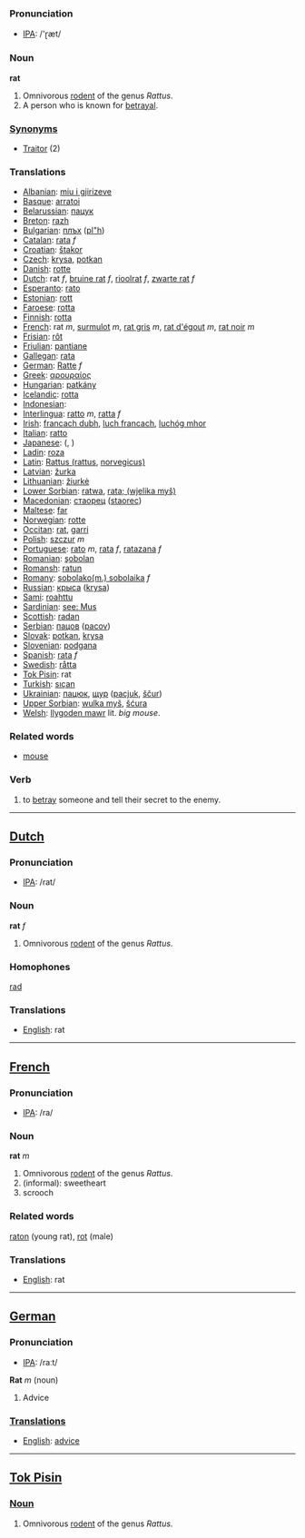 === Pronunciation ===
*[[w:IPA|IPA]]: /'ɽæt/

=== Noun ===

'''rat'''

#Omnivorous [[rodent]] of the genus ''Rattus''.
#A person who is known for [[betrayal]].

=== [[Synonym]]s ===
*[[Traitor]] (2)

=== Translations ===
*[[Albanian]]: [[miu i gjirizeve]]
*[[Basque]]: [[arratoi]]
*[[Belarussian]]: [[пацук]]
*[[Breton]]: [[razh]]
*[[Bulgarian]]: [[плъх]] ([[pl"h]])
*[[Catalan]]: [[rata]] ''f''
*[[Croatian]]: [[štakor]]
*[[Czech]]: [[krysa]], [[potkan]]
*[[Danish]]: [[rotte]]
*[[Dutch]]: rat ''f'', [[bruine rat]] ''f'', [[rioolrat]] ''f'', [[zwarte rat]] ''f''
*[[Esperanto]]: [[rato]]
*[[Estonian]]: [[rott]]
*[[Faroese]]: [[rotta]]
*[[Finnish]]: [[rotta]]
*[[French]]: rat ''m'', [[surmulot]] ''m'', [[rat gris]] ''m'', [[rat d'égout]] ''m'', [[rat noir]] ''m''
*[[Frisian]]: [[rôt]]
*[[Friulian]]: [[pantiane]]
*[[Gallegan]]: [[rata]]
*[[German]]: [[Ratte]] ''f''
*[[Greek]]: [[αρουραίος]] '' ''
*[[Hungarian]]: [[patkány]]
*[[Icelandic]]: [[rotta]]
*[[Indonesian]]: [[]]
*[[Interlingua]]: [[ratto]] ''m'', [[ratta]] ''f''
*[[Irish]]: [[francach dubh]], [[luch francach]], [[luchóg mhor]]
*[[Italian]]: [[ratto]] '' ''
*[[Japanese]]: [[]] ([[]], )
*[[Ladin]]: [[roza]]
*[[Latin]]: [[Rattus (rattus]], [[norvegicus)]] '' ''
*[[Latvian]]: [[žurka]]
*[[Lithuanian]]: [[žiurkė]]
*[[Lower Sorbian]]: [[ratwa]], [[rata; (wjelika myš)]]
*[[Macedonian]]: [[стаорец]] ([[staorec]])
*[[Maltese]]: [[far]]
*[[Norwegian]]: [[rotte]]
*[[Occitan]]: [[rat]], [[garri]]
*[[Polish]]: [[szczur]] ''m''
*[[Portuguese]]: [[rato]] ''m'', [[rata]] ''f'', [[ratazana]] ''f''
*[[Romanian]]: [[şobolan]]
*[[Romansh]]: [[ratun]]
*[[Romany]]: [[sobolako(m.) sobolaika]] ''f''
*[[Russian]]: [[крыса]] ([[krysa]]) '' ''
*[[Sami]]: [[roahttu]]
*[[Sardinian]]: [[see: Mus]]
*[[Scottish]]: [[radan]]
*[[Serbian]]: [[пацов]] ([[pacov]])
*[[Slovak]]: [[potkan]], [[krysa]]
*[[Slovenian]]: [[podgana]]
*[[Spanish]]: [[rata]] ''f''
*[[Swedish]]: [[råtta]]
*[[Tok Pisin]]: rat
*[[Turkish]]: [[sıçan]]
*[[Ukrainian]]: [[пацюк]], [[щур]] ([[pacjuk]], [[ščur]])
*[[Upper Sorbian]]: [[wulka myš]], [[šćura]]
*[[Welsh]]: [[llygoden mawr]] lit. ''big mouse''.

=== Related words ===

*[[mouse]]

=== Verb ===

#to [[betray]] someone and tell their secret to the enemy.

----

==[[Dutch]]==

=== Pronunciation ===
*[[w:IPA|IPA]]: /rat/

=== Noun ===

'''rat''' ''f''

#Omnivorous [[rodent]] of the genus ''Rattus''.

=== Homophones ===

[[rad]]

=== Translations ===
*[[English]]: rat

----

==[[French]]==

=== Pronunciation ===
*[[w:IPA|IPA]]: /ra/

=== Noun ===

'''rat''' ''m''

#Omnivorous [[rodent]] of the genus ''Rattus''.
#(informal): sweetheart
#scrooch

=== Related words ===

[[raton]] (young rat), 
[[rot]] (male)

=== Translations ===
*[[English]]: rat

----

==[[German]]==

=== Pronunciation ===
*[[w:IPA|IPA]]: /raːt/

'''Rat''' ''m'' (noun)

# Advice

===[[Translation]]s===
*[[English]]: [[advice]]


----
==[[Tok Pisin]]==
===[[Noun]]===
#Omnivorous [[rodent]] of the genus ''Rattus''.
